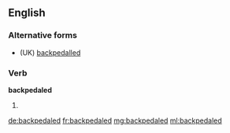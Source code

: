 ==English==

===Alternative forms===
* (UK) [[backpedalled]]

===Verb===
'''backpedaled'''

# {{context|US|lang=en}} {{en-past of|backpedal}}

[[de:backpedaled]]
[[fr:backpedaled]]
[[mg:backpedaled]]
[[ml:backpedaled]]